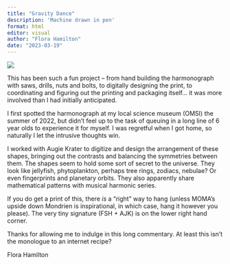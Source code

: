```yaml
---
title: "Gravity Dance"
description: 'Machine drawn in pen'
format: html
editor: visual
author: "Flora Hamilton"
date: "2023-03-19"
---
```


![](8-01-b6.png){fig-align="center"}

This has been such a fun project -- from hand building the harmonograph with saws, drills, nuts and bolts, to digitally designing the print, to coordinating and figuring out the printing and packaging itself... it was more involved than I had initially anticipated.

I first spotted the harmonograph at my local science museum (OMSI) the summer of 2022, but didn't feel up to the task of queuing in a long line of 6 year olds to experience it for myself. I was regretful when I got home, so naturally I let the intrusive thoughts win.

I worked with Augie Krater to digitize and design the arrangement of these shapes, bringing out the contrasts and balancing the symmetries between them. The shapes seem to hold some sort of secret to the universe. They look like jellyfish, phytoplankton, perhaps tree rings, zodiacs, nebulae? Or even fingerprints and planetary orbits. They also apparently share mathematical patterns with musical harmonic series.

If you do get a print of this, there *is* a "right" way to hang (unless MOMA's upside down Mondrien is inspirational, in which case, hang it however you please). The very tiny signature (FSH + AJK) is on the lower right hand corner.

Thanks for allowing me to indulge in this long commentary. At least this isn't the monologue to an internet recipe?

Flora Hamilton
